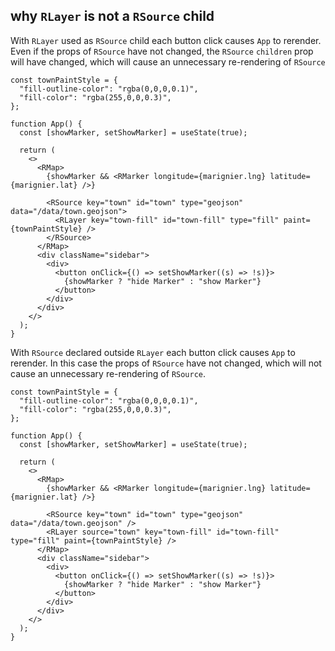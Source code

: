 ## why `RLayer` is not a `RSource` child

With `RLayer` used as `RSource` child each button click causes `App` to rerender.
Even if the props of `RSource` have not changed, the `RSource` `children` prop will have changed, which will cause an unnecessary re-rendering of `RSource`


```tsx
const townPaintStyle = {
  "fill-outline-color": "rgba(0,0,0,0.1)",
  "fill-color": "rgba(255,0,0,0.3)",
};

function App() {
  const [showMarker, setShowMarker] = useState(true);

  return (
    <>
      <RMap>
        {showMarker && <RMarker longitude={marignier.lng} latitude={marignier.lat} />}

        <RSource key="town" id="town" type="geojson" data="/data/town.geojson">
          <RLayer key="town-fill" id="town-fill" type="fill" paint={townPaintStyle} />
        </RSource>
      </RMap>
      <div className="sidebar">
        <div>
          <button onClick={() => setShowMarker((s) => !s)}>
            {showMarker ? "hide Marker" : "show Marker"}
          </button>
        </div>
      </div>
    </>
  );
}
```

With `RSource` declared outside `RLayer` each button click causes `App` to rerender.
In this case the props of `RSource` have not changed, which will not cause an unnecessary re-rendering of `RSource`.

```tsx
const townPaintStyle = {
  "fill-outline-color": "rgba(0,0,0,0.1)",
  "fill-color": "rgba(255,0,0,0.3)",
};

function App() {
  const [showMarker, setShowMarker] = useState(true);

  return (
    <>
      <RMap>
        {showMarker && <RMarker longitude={marignier.lng} latitude={marignier.lat} />}

        <RSource key="town" id="town" type="geojson" data="/data/town.geojson" />
        <RLayer source="town" key="town-fill" id="town-fill" type="fill" paint={townPaintStyle} />
      </RMap>
      <div className="sidebar">
        <div>
          <button onClick={() => setShowMarker((s) => !s)}>
            {showMarker ? "hide Marker" : "show Marker"}
          </button>
        </div>
      </div>
    </>
  );
}
```
